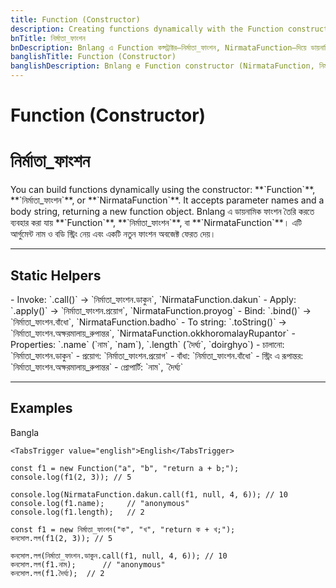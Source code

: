 ```yaml
---
title: Function (Constructor)
description: Creating functions dynamically with the Function constructor in Bnlang using English, Bangla, and Banglish names.
bnTitle: নির্মাতা_ফাংশন
bnDescription: Bnlang এ Function কন্সট্রাক্টর—নির্মাতা_ফাংশন, NirmataFunction—দিয়ে ডায়নামিক ফাংশন তৈরির উদাহরণ।
banglishTitle: Function (Constructor)
banglishDescription: Bnlang e Function constructor (NirmataFunction, নির্মাতা_ফাংশন) diye dynamic function toiri kora.
---
```


# <I18nEnglish>Function (Constructor)</I18nEnglish>
# <I18nBangla>নির্মাতা_ফাংশন</I18nBangla>


<I18nEnglish>
You can build functions dynamically using the constructor: **`Function`**, **`নির্মাতা_ফাংশন`**, or **`NirmataFunction`**.
It accepts parameter names and a body string, returning a new function object.
</I18nEnglish>

<I18nBangla>
Bnlang এ ডায়নামিক ফাংশন তৈরি করতে ব্যবহার করা যায় **`Function`**, **`নির্মাতা_ফাংশন`**, বা **`NirmataFunction`**।
এটি আর্গুমেন্ট নাম ও বডি স্ট্রিং নেয় এবং একটি নতুন ফাংশন অবজেক্ট ফেরত দেয়।
</I18nBangla>



---

## Static Helpers

<I18nEnglish>
- Invoke: `.call()` → `নির্মাতা_ফাংশন.ডাকুন`, `NirmataFunction.dakun`
- Apply: `.apply()` → `নির্মাতা_ফাংশন.প্রয়োগ`, `NirmataFunction.proyog`
- Bind: `.bind()` → `নির্মাতা_ফাংশন.বাঁধো`, `NirmataFunction.badho`
- To string: `.toString()` → `নির্মাতা_ফাংশন.অক্ষরমালায়_রুপান্তর`, `NirmataFunction.okkhoromalayRupantor`
- Properties: `.name` (`নাম`, `nam`), `.length` (`দৈর্ঘ্য`, `doirghyo`)
</I18nEnglish>

<I18nBangla>
- চালানো: `নির্মাতা_ফাংশন.ডাকুন`
- প্রয়োগ: `নির্মাতা_ফাংশন.প্রয়োগ`
- বাঁধা: `নির্মাতা_ফাংশন.বাঁধো`
- স্ট্রিং এ রূপান্তর: `নির্মাতা_ফাংশন.অক্ষরমালায়_রুপান্তর`
- প্রোপার্টি: `নাম`, `দৈর্ঘ্য`
</I18nBangla>



---

## Examples

<Tabs defaultValue="bangla" className="w-full">
  <TabsList>
    <TabsTrigger value="bangla">Bangla</TabsTrigger>
    
    <TabsTrigger value="english">English</TabsTrigger>
  </TabsList>

  <TabsContent value="english">

```bnl
const f1 = new Function("a", "b", "return a + b;");
console.log(f1(2, 3)); // 5

console.log(NirmataFunction.dakun.call(f1, null, 4, 6)); // 10
console.log(f1.name);     // "anonymous"
console.log(f1.length);   // 2
```
  </TabsContent>

  <TabsContent value="bangla">

```bnl
const f1 = new নির্মাতা_ফাংশন("ক", "খ", "return ক + খ;");
কনসোল.লগ(f1(2, 3)); // 5

কনসোল.লগ(নির্মাতা_ফাংশন.ডাকুন.call(f1, null, 4, 6)); // 10
কনসোল.লগ(f1.নাম);      // "anonymous"
কনসোল.লগ(f1.দৈর্ঘ্য);  // 2
```
  </TabsContent>

  
</Tabs>
